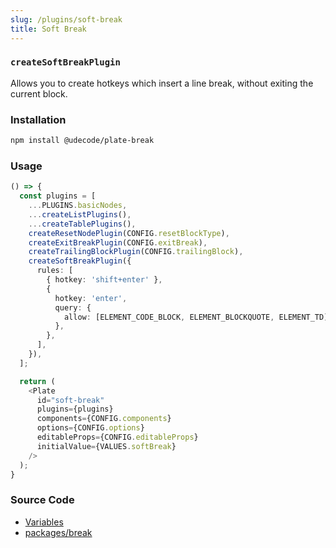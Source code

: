 ```yaml
---
slug: /plugins/soft-break
title: Soft Break
---
```


### `createSoftBreakPlugin`

Allows you to create hotkeys which insert a line break, without exiting the current block.

### Installation

```bash npm2yarn
npm install @udecode/plate-break
```

### Usage

```ts live
() => {
  const plugins = [
    ...PLUGINS.basicNodes,
    ...createListPlugins(),
    ...createTablePlugins(),
    createResetNodePlugin(CONFIG.resetBlockType),
    createExitBreakPlugin(CONFIG.exitBreak),
    createTrailingBlockPlugin(CONFIG.trailingBlock),
    createSoftBreakPlugin({
      rules: [
        { hotkey: 'shift+enter' },
        {
          hotkey: 'enter',
          query: {
            allow: [ELEMENT_CODE_BLOCK, ELEMENT_BLOCKQUOTE, ELEMENT_TD],
          },
        },
      ],
    }),
  ];

  return (
    <Plate
      id="soft-break"
      plugins={plugins}
      components={CONFIG.components}
      options={CONFIG.options}
      editableProps={CONFIG.editableProps}
      initialValue={VALUES.softBreak}
    />
  );
}
```

### Source Code

- [Variables](https://github.com/udecode/plate/blob/main/docs/src/live/live.tsx)
- [packages/break](https://github.com/udecode/plate/tree/main/packages/break/src)
